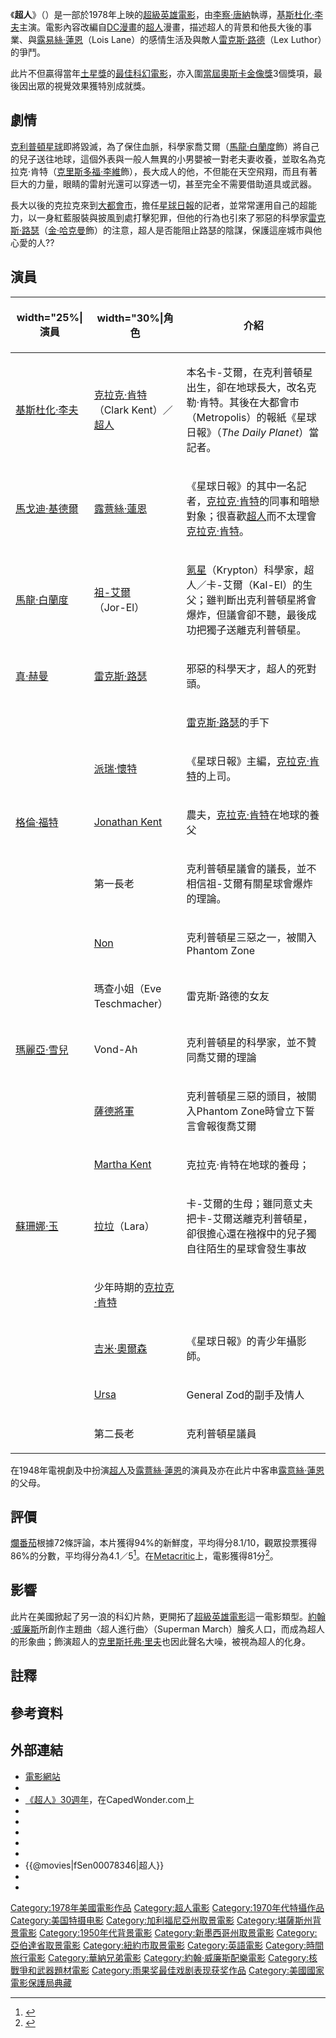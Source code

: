 {{noteTA
|G1=Show
|1=zh-hk:氪星; zh-tw:克利普頓星; zh-hans:氪星;
|2=zh-hk:氪氣石; zh-tw:克利普頓石; zh-hans:氪气石;
|3=zh-hk:露意絲·蓮; zh-tw:露意絲·連恩; zh-hans:露意丝·连恩;
|4=zh-hk:力士·洛沙; zh-tw:雷克斯·路德; zh-hans:雷克斯·路德;
|5=zh-hk:克勒·肯特; zh-tw:克拉克·肯特; zh-hans:克拉克·肯特;
|6=zh-hk:祖-艾爾; zh-tw:喬艾爾; zh-hans:乔-艾尔;
|7=zh-hans:理查德·唐纳;zh-hant:李察·唐納;
}}
{{Infobox film
| name           = 超人
| original_name = {{lang|en|''Superman''}}
| image          = Superman_ver1.jpg
| caption        = 電影美版海報
| alt            =
| director       = [[李察·唐納|李察·唐納]]
| producer       = {{link-en|皮埃爾·斯賓格勒|Pierre Spengler}}
| screenplay     = [[馬里奧·普佐|馬里奧·普佐]]<br />{{link-en|大衛·紐曼|David Newman (screenwriter)}}<br />{{link-en|萊斯里·紐曼|Leslie Newman}}<br />[[羅伯·班頓|羅伯·班頓]]
| story          = 馬里奧·普佐
| based_on       = 《[[超人|超人]]》<br />創作人：{{link-en|傑里·西格爾|Jerry Siegel}}和[[喬·舒斯特|喬·舒斯特]]
| starring       = [[基斯杜化·李夫|基斯杜化·李夫]]<br />[[馬戈迪·基德爾|馬戈迪·基德爾]]<br />[[馬龍·白蘭度|馬龍·白蘭度]]<br />[[真·赫曼|真·赫曼]]<br />{{link-en|內德·比提|Ned Beatty}}<br />{{link-en|傑基·庫珀|Jackie Cooper}}<br />[[格倫·福特|格倫·福特]]<br />{{link-en|特雷弗·霍華德|Trevor Howard}}<br />{{link-en|薇樂莉·珀賴因|Valerie Perrine}}<br />[[瑪麗亞·雪兒|瑪麗亞·雪兒]]<br />{{link-en|泰倫斯·史丹普|Terence Stamp}}<br />{{link-en|菲利斯·瑟斯特|Phyllis Thaxter}}<br />[[蘇珊娜·玉|蘇珊娜·玉]]
| music          = [[約翰·威廉士|約翰·威廉士]]
| cinematography = {{link-en|傑佛瑞·烏斯沃斯|Geoffrey Unsworth}}
| editing        = {{link-en|斯圖亞特·拜爾德|Stuart Baird}}<br />Michael Ellis
| studio         = Film Export A.G.<br />Dovemead Limited<br />International Film Productions
| distributor    = [[華納兄弟|華納兄弟]]（美國）<br />[[哥倫比亞影業|哥倫比亞]]-{{link-en|EMI Films|EMI Films|EMI}}-華納（英國）
| released       = {{film date|1978|12|10|美国|1978|12|21|英国|1985|9||中国大陆<ref>{{Cite web |url = http://news.sina.com.cn/c/2006-07-12/02409432662s.shtml |title = 21年，“超人”归来激情可在 |author =  |date = 2006-07-12 |publisher = 新浪 |language = zh-cn |accessdate = 2018-05-06 }}</ref>}}
| runtime        = 143分鐘
| country        = {{美國電影產地}}{{英国电影}}瑞士<br />巴拿马
| language       = 英語
| budget         = 5500萬美元<ref name="BOM"/>
| gross          = 3億美元<ref name="BOM">{{cite web |url=https://www.boxofficemojo.com/title/tt0078346/|title=Superman (1978)|publisher=[[Box_Office_Mojo|Box Office Mojo]] |accessdate=1978-12-10}}</ref>
| followed_by = 《[[超人II|超人II]]》
| cn_name        = 
| hk_name        = 
| tw_name        = 
}}
《'''超人'''》（{{lang-en|''Superman''}}）是一部於1978年上映的[[超級英雄電影|超級英雄電影]]，由[[李察·唐納|李察·唐納]]執導，[[基斯杜化·李夫|基斯杜化·李夫]]主演。電影內容改編自[[DC漫畫|DC漫畫]]的[[超人|超人]]漫畫，描述超人的背景和他長大後的事業、與[[露易絲·蓮恩|露易絲·蓮恩]]（Lois Lane）的感情生活及與敵人[[雷克斯·路德|雷克斯·路德]]（Lex Luthor）的爭鬥。

此片不但贏得當年[[土星獎|土星獎]]的[[土星獎最佳科幻電影得獎列表|最佳科幻電影]]，亦入圍[[第51屆奧斯卡金像獎|當屆]][[奧斯卡金像獎|奧斯卡金像獎]]3個獎項，最後因出眾的視覺效果獲特別成就獎。

== 劇情 ==
[[氪星|克利普頓星球]]即將毀滅，為了保住血脈，科學家喬艾爾（[[馬龍·白蘭度|馬龍·白蘭度]]飾）將自己的兒子送往地球，這個外表與一般人無異的小男嬰被一對老夫妻收養，並取名為克拉克·肯特（[[克里斯多福·李維|克里斯多福·李維]]飾），長大成人的他，不但能在天空飛翔，而且有著巨大的力量，眼睛的雷射光還可以穿透一切，甚至完全不需要借助道具或武器。 
	
長大以後的克拉克來到[[大都會_(DC漫畫)|大都會市]]，擔任[[星球日報|星球日報]]的記者，並常常運用自己的超能力，以一身紅藍服裝與披風到處打擊犯罪，但他的行為也引來了邪惡的科學家[[雷克斯·路瑟|雷克斯·路瑟]]（[[金·哈克曼|金·哈克曼]]飾）的注意，超人是否能阻止路瑟的陰謀，保護這座城市與他心愛的人??

== 演員 ==
{|class="wikitable" width="65%"
!width="25%|演員
!width="30%|角色
!介紹
|-
| [[基斯杜化·李夫|基斯杜化·李夫]] || [[克拉克·肯特|克拉克·肯特]]（Clark Kent）／[[超人|超人]]|| 本名卡-艾爾，在克利普頓星出生，卻在地球長大，改名克勒·肯特。其後在大都會市（Metropolis）的報紙《星球日報》（''The Daily Planet''）當記者。<!---Reeve was picked from over 200 actors who auditioned for the role.--->
|-
| [[馬戈迪·基德爾|馬戈迪·基德爾]] || [[露薏絲·蓮恩|露薏絲·蓮恩]]||《星球日報》的其中一名記者，[[克拉克·肯特|克拉克·肯特]]的同事和暗戀對象；很喜歡[[超人|超人]]而不太理會[[克拉克·肯特|克拉克·肯特]]。<!---Over 100 actresses were considered for the role. [[Margot_Kidder|Margot Kidder]] (suggested by Stalmaster), [[Anne_Archer|Anne Archer]], [[Susan_Blakely|Susan Blakely]], [[Lesley_Ann_Warren|Lesley Ann Warren]], [[Deborah_Raffin|Deborah Raffin]] and [[Stockard_Channing|Stockard Channing]] screen tested throughout March through May 1977. The final decision was between Channing and Kidder, with Kidder winning the role.<ref name=flight/><ref name=screen/>--->
|-
|[[馬龍·白蘭度|馬龍·白蘭度]] || [[祖-艾爾|祖-艾爾]]（Jor-El）|| [[氪星|氪星]]（Krypton）科學家，超人／卡-艾爾（Kal-El）的生父；雖判斷出克利普頓星將會爆炸，但議會卻不聽，最後成功把獨子送離克利普頓星。<!---Brando sued the Salkinds and Warner Bros. for $50 million because he felt cheated out of his share of the [[box_office|box office]] profits.<ref name=Kroll/> This stopped Brando's footage from being used in Richard Lester's version of ''Superman II''.<ref name=DVD/>--->
|-
| [[真·赫曼|真·赫曼]] || [[雷克斯·路瑟|雷克斯·路瑟]]|| 邪惡的科學天才，超人的死對頭。<!---It is he who discovers Superman's weakness and hatches an evil plan that puts millions of people in danger.--->
|-
| {{link-en|內德·比提|Ned Beatty}} || {{link-en|奧提斯|Otis (Superman)}}|| [[雷克斯·路瑟|雷克斯·路瑟]]的手下
|-
| {{link-en|傑基·庫珀|Jackie Cooper}} || [[派瑞·懷特|派瑞·懷特]]|| 《星球日報》主編，[[克拉克·肯特|克拉克·肯特]]的上司。<!---He assigns Lois to uncover the news of an unknown businessman purchasing a large amount of property in California. [[Keenan_Wynn|Keenan Wynn]] was originally cast, but dropped out shortly before filming because of [[heart_disease|heart disease]]. Cooper, who originally auditioned for Otis, was subsequently cast.<ref name=Ilya/>--->
|-
| [[格倫·福特|格倫·福特]] || [[肯特夫婦|Jonathan Kent]]|| 農夫，[[克拉克·肯特|克拉克·肯特]]在地球的養父<!---He later suffers a fatal [[heart_attack|heart attack]] that changes Clark's outlook on his duty to others.--->
|-
| {{link-en|特雷弗·霍華德|Trevor Howard}} || 第一長老|| 克利普頓星議會的議長，並不相信祖-艾爾有關星球會爆炸的理論。<!---He threatens Jor-El, "Any attempt by you to create a climate of fear and panic amongst the populace must be deemed by us an act of insurrection."--->
|-
| {{link-en|傑克·奧哈洛蘭|Jack O'Halloran}} || [[Non_(DC_Comics)|Non]]||克利普頓星三惡之一，被關入Phantom Zone
|-
| {{link-en|薇樂莉·珀賴因|Valerie Perrine}} || 瑪查小姐（Eve Teschmacher）|| 雷克斯·路德的女友<!---Already cynical of Luthor's increasing grandiosity and disturbed by his cruelty, she saves Superman's life after learning that Luthor has launched a nuclear missile toward her mother's hometown of [[Hackensack,_New_Jersey|Hackensack]], [[New_Jersey|New Jersey]]. She shows a romantic interest in Superman, implied by her fixing her hair before she makes her presence known to him, and then by kissing him before she saves his life.--->
|-
| [[瑪麗亞·雪兒|瑪麗亞·雪兒]] || Vond-Ah|| 克利普頓星的科學家，並不贊同喬艾爾的理論
|-
| {{link-en|泰倫斯·史丹普|Terence Stamp}} || [[薩德將軍|薩德將軍]]||克利普頓星三惡的頭目，被關入Phantom Zone時曾立下誓言會報復喬艾爾
|-
| {{link-en|菲利斯·瑟斯特|Phyllis Thaxter}} || [[肯特夫婦|Martha Kent]]|| 克拉克·肯特在地球的養母；<!---A kindly woman who dotes on her adoptive son and is fiercely devoted to her husband Jonathan. She is her son's emotional support after Clark is devastated by Jonathan's death. Thaxter was producer [[Ilya_Salkind|Ilya Salkind]]'s [[mother-in-law|mother-in-law]].<ref name=saga/>--->
|-
| [[蘇珊娜·玉|蘇珊娜·玉]] || [[拉垃|拉垃]]（Lara）|| 卡-艾爾的生母；雖同意丈夫把卡-艾爾送離克利普頓星，卻很擔心還在襁褓中的兒子獨自往陌生的星球會發生事故
|-
| {{link-en|傑夫·伊斯特|Jeff East}} || 少年時期的[[克拉克·肯特|克拉克·肯特]]<!---As a teenager, Clark is forced to hide his superhuman abilities, making him unpopular among his classmates and frustrating his efforts to gain the attention of classmate [[Lana_Lang|Lana Lang]]. Following the death of his adoptive father, he travels to the Arctic to discover his Kryptonian heritage (All of East's dialogue in the film is dubbed over by Christopher Reeve).--->||
|-
| {{link-en|馬爾克·麥克盧爾|Marc McClure}} || [[吉米·奧爾森|吉米·奧爾森]]||《星球日報》的青少年攝影師。<!---Jeff East, who portrayed [[Superboy_(Kal-El)|teenage Clark Kent]], originally auditioned for this role.<ref name=East/>--->
|-
| {{link-en|莎拉·道格拉斯|Sarah Douglas (actress)}} ||  [[Ursa_(comics)|Ursa]]|| General Zod的副手及情人
|-
| {{link-en|哈利·安德魯斯|Harry Andrews}} || 第二長老|| 克利普頓星議員<!---who compels Jor-El to be reasonable about his, Jor-El's, plans to save his planet.--->
|}
在1948年電視劇及{{link-en|原子人大戰超人|Atom Man vs. Superman}}中扮演[[超人|超人]]及[[露薏絲·蓮恩|露薏絲·蓮恩]]的演員{{link-en|寇克·艾林|Kirk Alyn}}及{{link-en|諾伊爾·尼伊爾|Noel Neill}}亦在此片中客串[[露薏絲·蓮恩|露意絲·蓮恩]]的父母。<!---Neil continued her role in [[Adventures_of_Superman_(TV_series)|the 1950s TV series]], and also appeared in the opening scene of ''[[Superman_Returns|Superman Returns]]''. [[Larry_Hagman|Larry Hagman]] and [[Rex_Reed|Rex Reed]] also cameo. Two unknowns also have cameos, Edward Finneran and Tim Hussey, who were the teenage boys who won "The Great Superman Movie Contest", appearing as football players (in gray) during the scene with Clark as the equipment manager of the Smallville football team. David Petrou, the author of the making-of book about the movie also appears briefly in that scene.--->

== 評價 ==
[[爛番茄|爛番茄]]根據72條評論，本片獲得94%的新鮮度，平均得分8.1/10，觀眾投票獲得86%的分數，平均得分為4.1／5<ref>{{Cite Rotten Tomatoes|title=Superman|id=superman_the_movie|type=movie|access-date=1978-12-10}}</ref>。在[[Metacritic|Metacritic]]上，電影獲得81分<ref>{{Cite Metacritic|id=superman|type=movie|title=Superman|access-date=1978-12-10}}</ref>。
== 影響 ==
此片在美國掀起了另一浪的科幻片熱，更開拓了[[超級英雄電影|超級英雄電影]]這一電影類型。[[約翰·威廉斯|約翰·威廉斯]]所創作主題曲〈超人進行曲〉（Superman March）膾炙人口{{NoteTag|該曲用在片頭跟片尾。原聲帶初版曲名〈超人主題曲〉（Theme From Superman），而《超人II & III》原聲帶曲名〈片頭（尾）進行曲〉（Main (End) Title March），2000年版收錄未公開配樂則稱〈超人進行曲〉（Superman March），名稱演變：Theme From Superman→Main (End) Title March→Superman March；但後來《[[超人IV|超人IV]]》、《[[超人再起|超人再起]]》並沒有延續這樣做法。}}，而成為超人的形象曲；飾演超人的[[克里斯托弗·里夫|克里斯托弗·里夫]]也因此聲名大噪，被視為超人的化身。

== 註釋 ==
<!--{{Div col|cols=2}}-->
{{notefoot}}
<!--{{Div col end}}-->

== 參考資料 ==
{{Reflist|2}}

== 外部連結 ==
{{Wikiquote|Superman: The Movie}}
* [https://web.archive.org/web/20100728232826/http://www.superman-movie.com/ 電影網站]
* {{Official website|http://www2.warnerbros.com/superman/home.html|超人}}
* [https://web.archive.org/web/20190724215337/https://www.capedwonder.com/ 《超人》30週年]，在CapedWonder.com上
* {{IMDb title|0078346|超人}}
* {{Allmovie title|66900|超人}}
* {{Rotten-tomatoes|id=superman_the_movie|title=超人}}
* {{Mojo title|id=superman|title=超人}}
* {{metacritic film|superman|title=超人}}
* {{@movies|fSen00078346|超人}}
* {{douban|title=超人}}
* {{Mtime|10330|超人}}

{{S-start}}
{{S-ach}}
{{Succession box|before=《[[星際大戰四部曲：曙光乍現|-{zh-hans:星球大战IV：新希望;zh-hk:星球大戰：新的希望;zh-tw:星際大戰四部曲：曙光乍現;}-]]》 |after=《[[異形_(電影)|異形]]》 |title=[[土星獎最佳科幻電影得獎列表|土星獎最佳科幻電影]] |years=1978}}
{{S-end}}

{{超人}}
{{DC漫画电影}}
{{土星奖最佳科幻电影}}
{{Authority control}}
{{DEFAULTSORT:Superman (Film)}}
[[Category:1978年美國電影作品|Category:1978年美國電影作品]]
[[Category:超人電影|Category:超人電影]]
[[Category:1970年代特攝作品|Category:1970年代特攝作品]]
[[Category:美国特摄电影|Category:美国特摄电影]]
[[Category:加利福尼亞州取景電影|Category:加利福尼亞州取景電影]]
[[Category:堪薩斯州背景電影|Category:堪薩斯州背景電影]]
[[Category:1950年代背景電影|Category:1950年代背景電影]]
[[Category:新墨西哥州取景電影|Category:新墨西哥州取景電影]]
[[Category:亞伯達省取景電影|Category:亞伯達省取景電影]]
[[Category:紐約市取景電影|Category:紐約市取景電影]]
[[Category:英語電影|Category:英語電影]]
[[Category:時間旅行電影|Category:時間旅行電影]]
[[Category:華納兄弟電影|Category:華納兄弟電影]]
[[Category:約翰·威廉斯配樂電影|Category:約翰·威廉斯配樂電影]]
[[Category:核戰爭和武器題材電影|Category:核戰爭和武器題材電影]]
[[Category:雨果奖最佳戏剧表现获奖作品|Category:雨果奖最佳戏剧表现获奖作品]]
[[Category:美國國家電影保護局典藏|Category:美國國家電影保護局典藏]]